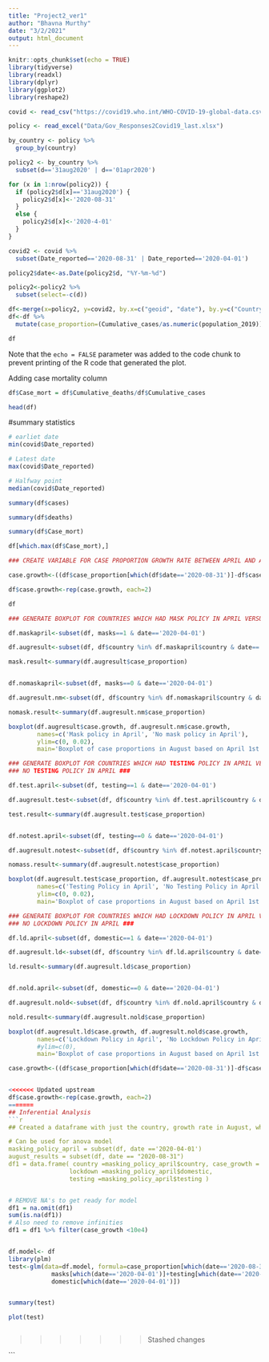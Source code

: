 ```yaml
---
title: "Project2_ver1"
author: "Bhavna Murthy"
date: "3/2/2021"
output: html_document
---
```


```r
knitr::opts_chunk$set(echo = TRUE)
library(tidyverse)
library(readxl)
library(dplyr)
library(ggplot2)
library(reshape2)
```


```r
covid <- read_csv("https://covid19.who.int/WHO-COVID-19-global-data.csv")

policy <- read_excel("Data/Gov_Responses2Covid19_last.xlsx")
```

```r
by_country <- policy %>%
  group_by(country)

policy2 <- by_country %>%
  subset(d=='31aug2020' | d=='01apr2020')

for (x in 1:nrow(policy2)) {
  if (policy2$d[x]=='31aug2020') {
    policy2$d[x]<-'2020-08-31' 
  }
  else {
    policy2$d[x]<-'2020-4-01'
  }
} 

covid2 <- covid %>%
  subset(Date_reported=='2020-08-31' | Date_reported=='2020-04-01') 

policy2$date<-as.Date(policy2$d, "%Y-%m-%d")

policy2<-policy2 %>%
  subset(select=-c(d))

df<-merge(x=policy2, y=covid2, by.x=c("geoid", "date"), by.y=c("Country_code", "Date_reported"))
df<-df %>%
  mutate(case_proportion=(Cumulative_cases/as.numeric(population_2019))) 

df

```

Note that the `echo = FALSE` parameter was added to the code chunk to prevent printing of the R code that generated the plot.


Adding case mortality column
```r
df$Case_mort = df$Cumulative_deaths/df$Cumulative_cases
```

```r
head(df)
```

#summary statistics
```r
# earliet date
min(covid$Date_reported)
```
```r
# Latest date
max(covid$Date_reported)
```

```r
# Halfway point
median(covid$Date_reported)
```

```r
summary(df$cases)
```

```r
summary(df$deaths)
```

```r
summary(df$Case_mort)
```


```r
df[which.max(df$Case_mort),]
```


```r
### CREATE VARIABLE FOR CASE PROPORTION GROWTH RATE BETWEEN APRIL AND AUGUST ###

case.growth<-((df$case_proportion[which(df$date=='2020-08-31')]-df$case_proportion[which(df$date=='2020-04-01')])/df$case_proportion[which(df$date=='2020-04-01')]) 

df$case.growth<-rep(case.growth, each=2)

df
```

```r
### GENERATE BOXPLOT FOR COUNTRIES WHICH HAD MASK POLICY IN APRIL VERSUS NO MASK POLICY IN APRIL ###

df.maskapril<-subset(df, masks==1 & date=='2020-04-01')

df.augresult<-subset(df, df$country %in% df.maskapril$country & date=='2020-08-31')

mask.result<-summary(df.augresult$case_proportion)


df.nomaskapril<-subset(df, masks==0 & date=='2020-04-01')

df.augresult.nm<-subset(df, df$country %in% df.nomaskapril$country & date=='2020-08-31')

nomask.result<-summary(df.augresult.nm$case_proportion)

boxplot(df.augresult$case.growth, df.augresult.nm$case.growth,
        names=c('Mask policy in April', 'No mask policy in April'),
        ylim=c(0, 0.02),
        main='Boxplot of case proportions in August based on April 1st mask policy')
```

```r
### GENERATE BOXPLOT FOR COUNTRIES WHICH HAD TESTING POLICY IN APRIL VERSUS ###
### NO TESTING POLICY IN APRIL ###

df.test.april<-subset(df, testing==1 & date=='2020-04-01')

df.augresult.test<-subset(df, df$country %in% df.test.april$country & date=='2020-08-31')

test.result<-summary(df.augresult.test$case_proportion)


df.notest.april<-subset(df, testing==0 & date=='2020-04-01')

df.augresult.notest<-subset(df, df$country %in% df.notest.april$country & date=='2020-08-31')

nomass.result<-summary(df.augresult.notest$case_proportion)

boxplot(df.augresult.test$case_proportion, df.augresult.notest$case_proportion,
        names=c('Testing Policy in April', 'No Testing Policy in April'),
        ylim=c(0, 0.02),
        main='Boxplot of case proportions in August based on April 1st testing policy')
```

```r
### GENERATE BOXPLOT FOR COUNTRIES WHICH HAD LOCKDOWN POLICY IN APRIL VERSUS ###
### NO LOCKDOWN POLICY IN APRIL ###

df.ld.april<-subset(df, domestic==1 & date=='2020-04-01')

df.augresult.ld<-subset(df, df$country %in% df.ld.april$country & date=='2020-08-31')

ld.result<-summary(df.augresult.ld$case_proportion)


df.nold.april<-subset(df, domestic==0 & date=='2020-04-01')

df.augresult.nold<-subset(df, df$country %in% df.nold.april$country & date=='2020-08-31')

nold.result<-summary(df.augresult.nold$case_proportion)

boxplot(df.augresult.ld$case.growth, df.augresult.nold$case.growth,
        names=c('Lockdown Policy in April', 'No Lockdown Policy in April'),
        #ylim=c(0),
        main='Boxplot of case proportions in August based on April 1st Lockdown policy')

case.growth<-((df$case_proportion[which(df$date=='2020-08-31')]-df$case_proportion[which(df$date=='2020-04-01')])/df$case_proportion[which(df$date=='2020-04-01')]) * 100


<<<<<<< Updated upstream
df$case.growth<-rep(case.growth, each=2)
=======
## Inferential Analysis
```r
## Created a dataframe with just the country, growth rate in August, whether mask testing, lockdown in April

# Can be used for anova model
masking_policy_april = subset(df, date =='2020-04-01')
august_results = subset(df, date == "2020-08-31")
df1 = data.frame( country =masking_policy_april$country, case_growth = august_results$case.growth, masks =masking_policy_april$masks,
                 lockdown =masking_policy_april$domestic,
                 testing =masking_policy_april$testing )



```

```r
# REMOVE NA's to get ready for model
df1 = na.omit(df1)
sum(is.na(df1))
# Also need to remove infinities
df1 = df1 %>% filter(case_growth <10e4)


df.model<- df
library(plm)
test<-glm(data=df.model, formula=case_proportion[which(date=='2020-08-31')]~
            masks[which(date=='2020-04-01')]+testing[which(date=='2020-04-01')]+
            domestic[which(date=='2020-04-01')])


summary(test)

plot(test)
```

```r

```


>>>>>>> Stashed changes

```





